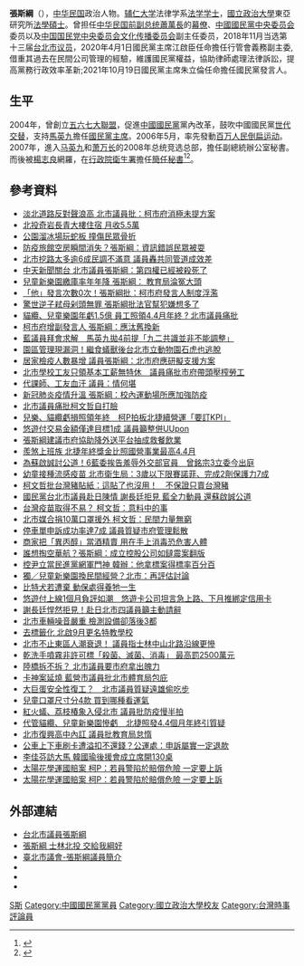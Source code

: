 {{Infobox_officeholder
| image name = 
| image width = 250
| name = 張斯綱<br/><small>Szu-kang Chang</small>
| order = [[File:臺北市議員張斯綱.jpg|thumb]]
| term_start = 2018年12月25日
| 1blankname = 议长
| term_end = 
| predecessor = 
| succeeding = 
| successor = 
| sex = 男
| nationality = {{ROC}}
| Native place = [[台灣|台灣]]
| date of birth = {{birth date and age|1971|9|9}}
| party = {{Kmt}}
| place of birth = {{ROC}}[[台北市|台北市]]
| educate = 
*[[國立政治大學|國立政治大學]]東亞研究所法學碩士
*[[輔仁大學|輔仁大學]]法律學系法律學士
| past = 
*[[中國國民黨|中國國民黨]][[五六七大聯盟|五六七大聯盟]]創始人
*馬蕭競選總部副總統辦公室秘書
*立法委員[[韓國瑜|韓國瑜]]辦公室助理
*行政院衛生署簡任秘書
*財團法人聯合醫學基金會執行長
*[[海峽交流基金會|海峽交流基金會]]資深高級專員
*[[中國國民黨|中國國民黨]]中央委員
*[[中國國民黨|中國國民黨]]文化傳播委員會副主委
*時事評論員
*臺北市議員
}}
'''張斯綱'''（{{bd|1971年|9月9日|catIdx=C張}}），[[中华民国|中华民国]]政治人物。[[辅仁大学|辅仁大学]]法律学系[[法学学士|法学学士]]，[[國立政治大學|國立政治大學]]東亞研究所[[法學碩士|法學碩士]]。曾担任[[中华民国副总统|中华民国前副总统]][[蕭萬長|蕭萬長]]的[[幕僚|幕僚]]、[[中國國民黨中央委员会|中國國民黨中央委员会]]委员以及[[中国国民党中央委员会文化传播委员会|中国国民党中央委员会文化传播委员会]]副主任委员，2018年11月当选第十三届[[臺北市議員|台北市议员]]，2020年4月1日國民黨主席江啟臣任命擔任行管會義務副主委,借重其過去在民間公司管理的經驗，維護國民黨權益，協助律師處理法律訴訟，提高黨務行政效率革新;2021年10月19日國民黨主席朱立倫任命擔任國民黨發言人。

==生平==
2004年，曾創立[[五六七大聯盟|五六七大聯盟]]，促進[[中國國民黨|中國國民黨]]黨內改革，鼓吹中國國民黨[[世代交替|世代交替]]，支持[[馬英九|馬英九]]擔任[[國民黨主席|國民黨主席]]。2006年5月，率先發動[[百万人民倒扁运动|百万人民倒扁运动]]。2007年，進入[[马英九|马英九]]和[[萧万长|萧万长]]的2008年总统竞选总部，擔任副總統辦公室秘書。而後被[[楊志良|楊志良]]網羅，在[[行政院衛生署|行政院衛生署]]擔任[[簡任|簡任]][[秘書|秘書]]<ref>{{cite news |language = 中文 |author =  |coauthors =  |url = http://3g.cnrn.tw/doc/1003/7/5/8/100375813.html?coluid=7&kindid=0&docid=100375813 |title = 起草人張斯綱稱：黨應讓“中華民國”等於台灣 |publisher = 中國評論新聞 |pages =  |date = 2007-05-26 |accessdate = 2018-06-07 |archive-url = https://web.archive.org/web/20180612140022/http://3g.cnrn.tw/doc/1003/7/5/8/100375813.html?coluid=7&kindid=0&docid=100375813 |archive-date = 2018-06-12 |dead-url = yes }}</ref><ref>{{cite news |language = 中文 |author = 中央社記者方旭 |coauthors =  |url = http://www.epochtimes.com/b5/6/5/31/n1335313p.htm |title = 藍營567聯盟府前快閃嗆聲抗議 要扁請辭 |publisher = 大紀元 |pages =  |date = 2006-05-31 |accessdate = 2018-06-07 |archive-date = 2016-03-04 |archive-url = https://web.archive.org/web/20160304125214/http://www.epochtimes.com/b5/6/5/31/n1335313p.htm |dead-url = no }}</ref>。

==參考資料==
{{reflist}}
*[https://udn.com/news/story/7323/5293879 淡北道路反對聲浪高 北市議員批：柯市府消極未提方案] {{Wayback|url=https://udn.com/news/story/7323/5293879 |date=20211021164415 }}
*[https://udn.com/news/story/7323/5298003?from=udn_ch2_menu_v2_main_cate 北投奇岩長青大樓住宿 月收5.5萬] {{Wayback|url=https://udn.com/news/story/7323/5298003?from=udn_ch2_menu_v2_main_cate |date=20211023063519 }}
*[https://www.chinatimes.com/newspapers/20210219000503-260107?chdtv 公園溜冰場玩蛇板 撞傷民眾骨折] {{Wayback|url=https://www.chinatimes.com/newspapers/20210219000503-260107?chdtv |date=20211023052210 }}
*[https://udn.com/news/story/7323/5158409 防疫旅館空房瞬間消失？張斯綱：資訊錯誤民眾被耍] {{Wayback|url=https://udn.com/news/story/7323/5158409 |date=20211024041454 }}
*[https://udn.com/news/story/7323/4920563 北市挖路太多逾6成民調不滿意 議員轟共同管道成效差] {{Wayback|url=https://udn.com/news/story/7323/4920563 |date=20211021034624 }}
*[https://udn.com/news/story/121744/5024511 中天新聞關台 北市議員張斯綱：第四權已經被殺死了] {{Wayback|url=https://udn.com/news/story/121744/5024511 |date=20211024075020 }}
*[https://udn.com/news/story/7323/4978379 兒童新樂園繳庫率年年降 張斯綱： 教育局淪冤大頭] {{Wayback|url=https://udn.com/news/story/7323/4978379 |date=20211024075034 }}
*[https://www.ettoday.net/news/20200518/1716927.htm 「他」發言次數0次！張斯綱批：柯市府發言人制度浮濫] {{Wayback|url=https://www.ettoday.net/news/20200518/1716927.htm |date=20211024041442 }}
*[https://www.chinatimes.com/realtimenews/20200820004685-260407?chdtv 驚世逆子弒母剁頭無罪 張斯綱批法官幫犯嫌想多了] {{Wayback|url=https://www.chinatimes.com/realtimenews/20200820004685-260407?chdtv |date=20211021105354 }}
*[https://newtalk.tw/news/view/2020-12-04/504049 貓纜、兒童樂園年虧1.5億 員工照領4.4月年終 ? 北市議員痛批] {{Wayback|url=https://newtalk.tw/news/view/2020-12-04/504049 |date=20211024041444 }}
*[https://www.chinatimes.com/realtimenews/20200303003728-260407?chdtv 柯市府增副發言人 張斯綱：應汰舊換新] {{Wayback|url=https://www.chinatimes.com/realtimenews/20200303003728-260407?chdtv |date=20211024041457 }}
*[https://www.upmedia.mg/news_info.php?SerialNo=79679 藍議員拜會求解　馬英九拋4前提「九二共識並非不能調整」] {{Wayback|url=https://www.upmedia.mg/news_info.php?SerialNo=79679 |date=20211023063307 }}
*[https://money.udn.com/money/story/5648/5042648 園區管理現漏洞！繼食蟻獸後台北市立動物園石虎也逃脫] {{Wayback|url=https://money.udn.com/money/story/5648/5042648 |date=20211021105351 }}
*[https://udn.com/news/story/7323/4442617 居家檢疫人數暴增 議員張斯綱：北市府應研擬支援方案] {{Wayback|url=https://udn.com/news/story/7323/4442617 |date=20211021034617 }}
*[https://www.ctwant.com/article/81946 北市學校工友只領基本工薪無特休　議員痛批市府帶頭壓榨勞工] {{Wayback|url=https://www.ctwant.com/article/81946 |date=20211024041454 }}
*[https://udn.com/news/story/7323/4979074 代課師、工友血汗 議員：情何堪] {{Wayback|url=https://udn.com/news/story/7323/4979074 |date=20211024075005 }}
*[https://udn.com/news/story/7323/4428407 新冠肺炎疫情升溫 張斯綱：校內運動場所應加強防疫] {{Wayback|url=https://udn.com/news/story/7323/4428407 |date=20211021034619 }}
*[https://ec.ltn.com.tw/article/paper/1381673 北市議員痛批柯文哲自打臉] {{Wayback|url=https://ec.ltn.com.tw/article/paper/1381673 |date=20211024075048 }}
*[https://tw.appledaily.com/life/20201211/VV2TMSAGCZFYHAEQDBD3DTYSVQ/ 兒樂、貓纜虧損照領年終　柯P拍板北捷續營運「要訂KPI」] {{Wayback|url=https://tw.appledaily.com/life/20201211/VV2TMSAGCZFYHAEQDBD3DTYSVQ/ |date=20211023052218 }}
*[https://www.chinatimes.com/realtimenews/20200921004276-260405?chdtv 悠遊付交易金額僅達目標1成 議員籲整併UUpon] {{Wayback|url=https://www.chinatimes.com/realtimenews/20200921004276-260405?chdtv |date=20211023063336 }}
*[https://money.udn.com/money/story/5621/4474622 張斯綱建議市府協助降外送平台抽成救餐飲業] {{Wayback|url=https://money.udn.com/money/story/5621/4474622 |date=20211021164412 }}
*[https://money.udn.com/money/story/5612/5066465 羨煞上班族 北捷年終獎金比照國營事業最高4.4月] {{Wayback|url=https://money.udn.com/money/story/5612/5066465 |date=20211023052213 }}
*[https://tw.appledaily.com/local/20210126/OEW4C3RJK5GZ3HCXPDTANIYHWQ/ 為蘇啟誠討公道！6藍委挨告羞辱外交部官員　曾銘宗3立委今出庭] {{Wayback|url=https://tw.appledaily.com/local/20210126/OEW4C3RJK5GZ3HCXPDTANIYHWQ/ |date=20211023063221 }}
*[https://health.ltn.com.tw/article/breakingnews/3335549 幼童接種流感疫苗 北市衛生局：3歲以下限賽諾菲、完成2劑保護力7成] {{Wayback|url=https://health.ltn.com.tw/article/breakingnews/3335549 |date=20211021105354 }}
*[https://www.ettoday.net/news/20210107/1893374.htm 柯文哲批台灣豬貼紙：這貼了也沒用！　不保證只賣台灣豬] {{Wayback|url=https://www.ettoday.net/news/20210107/1893374.htm |date=20211021105352 }}
*[https://www.chinatimes.com/newspapers/20191205000567-260118?chdtv 國民黨台北市議員赴日陳情 謝長廷拒見 藍全力動員 還蘇啟誠公道] {{Wayback|url=https://www.chinatimes.com/newspapers/20191205000567-260118?chdtv |date=20211024041945 }}
*[https://udn.com/news/story/120940/5003632 台灣疫苗取得不易？ 柯文哲：意料中的事] {{Wayback|url=https://udn.com/news/story/120940/5003632 |date=20211023063310 }}
*[https://www.cna.com.tw/news/aloc/202007290080.aspx 北市媒合捐10萬口罩援外 柯文哲：民間力量無窮] {{Wayback|url=https://www.cna.com.tw/news/aloc/202007290080.aspx |date=20211023052216 }}
*[https://www.chinatimes.com/realtimenews/20200501003525-260405?chdtv 停車單申訴成功率達7成 議員質疑市府管理鬆散] {{Wayback|url=https://www.chinatimes.com/realtimenews/20200501003525-260405?chdtv |date=20211023052224 }}
*[https://health.ltn.com.tw/article/breakingnews/3128114 商家把「異丙醇」當酒精賣 用在手上消毒恐危害人體] {{Wayback|url=https://health.ltn.com.tw/article/breakingnews/3128114 |date=20211023063306 }}
*[https://news.tvbs.com.tw/politics/1309514 誰想掏空華航？張斯綱：成立控股公司如鐽震案翻版] {{Wayback|url=https://news.tvbs.com.tw/politics/1309514 |date=20211024041445 }}
*[https://newtalk.tw/news/view/2019-12-30/347493 控尹立當民進黨網軍門神 韓辦：他拿標案得標率百分百] {{Wayback|url=https://newtalk.tw/news/view/2019-12-30/347493 |date=20211021105353 }}
*[https://news.ebc.net.tw/news/living/234424 獨／兒童新樂園換民間經營？北市：再評估討論] {{Wayback|url=https://news.ebc.net.tw/news/living/234424 |date=20211024041455 }}
*[https://udn.com/news/story/7470/5137761 比特犬若遭棄 動保處得養牠一生] {{Wayback|url=https://udn.com/news/story/7470/5137761 |date=20211021164418 }}
*[https://tw.appledaily.com/life/20200501/WE7DHNYN3UZQBTPP6YCF7KBKOQ/ 悠遊付上線1個月負評如潮　悠遊卡公司坦言急上路、下月推綁定信用卡] {{Wayback|url=https://tw.appledaily.com/life/20200501/WE7DHNYN3UZQBTPP6YCF7KBKOQ/ |date=20211021164416 }}
*[https://www.chinatimes.com/realtimenews/20191204002960-260407?chdtv 謝長廷悍然拒見！赴日北市四議員籲主動請辭] {{Wayback|url=https://www.chinatimes.com/realtimenews/20191204002960-260407?chdtv |date=20211021105352 }}
*[https://udn.com/news/story/7323/4552226 北市車輛噪音嚴重 檢測設備卻落後3都] {{Wayback|url=https://udn.com/news/story/7323/4552226 |date=20211021034636 }}
*[https://udn.com/news/story/7323/4635553 去標籤化 北啟9月更名特教學校] {{Wayback|url=https://udn.com/news/story/7323/4635553 |date=20211021034627 }}
*[https://news.ltn.com.tw/news/life/breakingnews/2764398 北市不止東區人潮衰退！ 議員指士林中山北路沿線更慘] {{Wayback|url=https://news.ltn.com.tw/news/life/breakingnews/2764398 |date=20211021105353 }}
*[https://www.chinatimes.com/realtimenews/20200409002373-260405?chdtv 乾洗手噴霧非許可標「殺菌、滅菌、消毒」 最高罰2500萬元] {{Wayback|url=https://www.chinatimes.com/realtimenews/20200409002373-260405?chdtv |date=20211023063221 }}
*[https://news.ltn.com.tw/news/life/breakingnews/3164657 陸橋拆不拆？ 北市議員要市府拿出魄力] {{Wayback|url=https://news.ltn.com.tw/news/life/breakingnews/3164657 |date=20211023063233 }}
*[https://news.pts.org.tw/article/461692 卡神案延燒 藍營市議員批北市體育局包庇] {{Wayback|url=https://news.pts.org.tw/article/461692 |date=20211021164414 }}
*[https://www.ctwant.com/article/8615 大巨蛋安全性復工？　北市議員質疑遠雄偷吃步] {{Wayback|url=https://www.ctwant.com/article/8615 |date=20211024041448 }}
*[https://health.udn.com/health/story/120952/4492279 兒童口罩尺寸分4款 買到哪種看運氣] {{Wayback|url=https://health.udn.com/health/story/120952/4492279 |date=20211023052208 }}
*[https://udn.com/news/story/7470/3879643 紅火蟻、荔枝椿象入侵北市 議員批防疫慢半拍] {{Wayback|url=https://udn.com/news/story/7470/3879643 |date=20211021034634 }}
*[https://www.mirrormedia.mg/story/20201204edi030/ 代管貓纜、兒童新樂園慘虧　北捷照發4.4個月年終引質疑] {{Wayback|url=https://www.mirrormedia.mg/story/20201204edi030/ |date=20211024041454 }}
*[https://udn.com/news/story/6898/3683545 北市復興高中內訌 議員批教育局怠惰] {{Wayback|url=https://udn.com/news/story/6898/3683545 |date=20211023052216 }}
*[https://tw.appledaily.com/life/20190712/MCHP3BFWR7RHFAJQRYNSWKNXSY/ 公車上下車刷卡遭溢扣不還錢？公運處：申訴屬實一定退款] {{Wayback|url=https://tw.appledaily.com/life/20190712/MCHP3BFWR7RHFAJQRYNSWKNXSY/ |date=20211024041445 }}
*[https://www.cna.com.tw/news/firstnews/201911270103.aspx 李佳芬訪大馬 韓國瑜後援會成立席開130桌] {{Wayback|url=https://www.cna.com.tw/news/firstnews/201911270103.aspx |date=20211023063310 }}
*[https://news.ltn.com.tw/news/politics/breakingnews/2963523 太陽花學運國賠案 柯P：若員警陷於賠償危險 一定要上訴] {{Wayback|url=https://news.ltn.com.tw/news/politics/breakingnews/2963523 |date=20211021105359 }}
*[https://news.ltn.com.tw/news/politics/breakingnews/2963523 太陽花學運國賠案 柯P：若員警陷於賠償危險 一定要上訴] {{Wayback|url=https://news.ltn.com.tw/news/politics/breakingnews/2963523 |date=20211021105359 }}

==外部連結==
*[https://careaboutyou.tw/ 台北市議員張斯綱]{{Dead link}}
*[http://tcc10701.tcc.gov.tw/ 張斯綱 士林北投 交給我綱好] {{Wayback|url=http://tcc10701.tcc.gov.tw/ |date=20220308231129 }}
*[http://www.tcc.gov.tw/Councilor_Content.aspx?s=2423#top 臺北市議會-張斯綱議員簡介] {{Wayback|url=http://www.tcc.gov.tw/Councilor_Content.aspx?s=2423#top |date=20200808180438 }}
*{{facebook|szukang.chang|台北市議員 張斯綱}}
*{{instagram|szukang_chang|台北市議員 張斯綱}}
*{{youtube|channel=UC3_ZDE-YMpyi1e_QGqsp0eA|張斯綱-綱好在乎你}}

{{第13屆臺北市議員}}
{{DEFAULTSORT:Chang張}}

[[Category:張姓|S斯]]
[[Category:中國國民黨黨員|Category:中國國民黨黨員]]
[[Category:國立政治大學校友|Category:國立政治大學校友]]
[[Category:台灣時事評論員|Category:台灣時事評論員]]